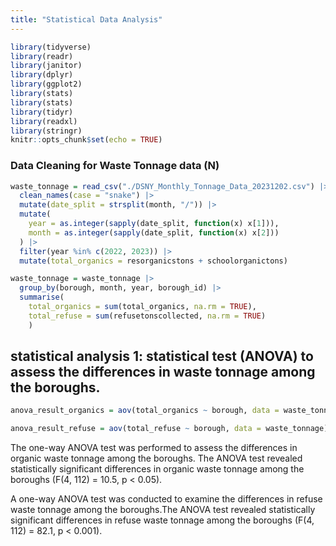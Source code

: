 ```yaml
---
title: "Statistical Data Analysis"
---
```


```r
library(tidyverse)
library(readr)
library(janitor)
library(dplyr)
library(ggplot2)
library(stats)
library(stats)
library(tidyr)
library(readxl)
library(stringr)
knitr::opts_chunk$set(echo = TRUE)
```

### Data Cleaning for Waste Tonnage data (N)
```r
waste_tonnage = read_csv("./DSNY_Monthly_Tonnage_Data_20231202.csv") |>
  clean_names(case = "snake") |>
  mutate(date_split = strsplit(month, "/")) |>
  mutate(
    year = as.integer(sapply(date_split, function(x) x[1])),
    month = as.integer(sapply(date_split, function(x) x[2]))
  ) |>
  filter(year %in% c(2022, 2023)) |>
  mutate(total_organics = resorganicstons + schoolorganictons)

waste_tonnage = waste_tonnage |>
  group_by(borough, month, year, borough_id) |> 
  summarise(
    total_organics = sum(total_organics, na.rm = TRUE),
    total_refuse = sum(refusetonscollected, na.rm = TRUE)
    )
```

##  statistical analysis 1: statistical test (ANOVA) to assess the differences in waste tonnage among the boroughs.
```r

anova_result_organics = aov(total_organics ~ borough, data = waste_tonnage) |> broom::tidy()

anova_result_refuse = aov(total_refuse ~ borough, data = waste_tonnage) |> broom::tidy()

```

The one-way ANOVA test was performed to assess the differences in organic waste tonnage among the boroughs. The ANOVA test revealed statistically significant differences in organic waste tonnage among the boroughs (F(4, 112) = 10.5, p < 0.05). 

A one-way ANOVA test was conducted to examine the differences in refuse waste tonnage among the boroughs.The ANOVA test revealed statistically significant differences in refuse waste tonnage among the boroughs (F(4, 112) = 82.1, p < 0.001).